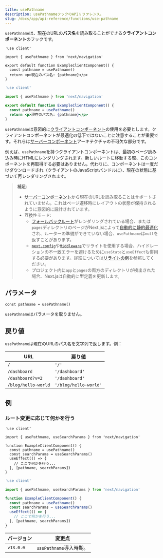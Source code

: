 ```yaml
---
title: usePathname
description: usePathnameフックのAPIリファレンス。
slug: /docs/app/api-reference/functions/use-pathname
---
```


`usePathname`は、現在のURLの**パス名**を読み取ることができる**クライアントコンポーネント**のフックです。

```tsx filename="app/example-client-component.tsx" switcher
'use client'

import { usePathname } from 'next/navigation'

export default function ExampleClientComponent() {
  const pathname = usePathname()
  return <p>現在のパス名: {pathname}</p>
}
```

```jsx filename="app/example-client-component.js" switcher
'use client'

import { usePathname } from 'next/navigation'

export default function ExampleClientComponent() {
  const pathname = usePathname()
  return <p>現在のパス名: {pathname}</p>
}
```

`usePathname`は意図的に[クライアントコンポーネント](/docs/app/building-your-application/rendering/client-components)の使用を必要とします。クライアントコンポーネントが最適化の低下ではないことに注意することが重要です。それらは[サーバーコンポーネント](/docs/app/building-your-application/rendering/server-components)アーキテクチャの不可欠な部分です。

例えば、`usePathname`を持つクライアントコンポーネントは、最初のページ読み込み時にHTMLにレンダリングされます。新しいルートに移動する際、このコンポーネントを再取得する必要はありません。代わりに、コンポーネントは一度だけダウンロードされ（クライアントのJavaScriptバンドルに）、現在の状態に基づいて再レンダリングされます。

> **補足**:
>
> - [サーバーコンポーネント](/docs/app/building-your-application/rendering/server-components)から現在のURLを読み取ることはサポートされていません。これはページ遷移時にレイアウトの状態が保持されるように意図的に設計されています。
> - 互換性モード:
>   - [フォールバックルート](/docs/pages/api-reference/functions/get-static-paths#fallback-true)がレンダリングされている場合、または`pages`ディレクトリのページがNext.jsによって[自動的に静的最適化](/docs/pages/building-your-application/rendering/automatic-static-optimization)され、ルーターの準備ができていない場合、`usePathname`は`null`を返すことがあります。
>   - [`next.config`](/docs/app/api-reference/config/next-config-js/rewrites)や[`Middleware`](/docs/app/building-your-application/routing/middleware)でリライトを使用する場合、ハイドレーションの不一致エラーを避けるために`useState`と`useEffect`も併用する必要があります。詳細については[リライトの例](https://github.com/vercel/next.js/tree/canary/examples/rewrites)を参照してください。
>   - プロジェクト内に`app`と`pages`の両方のディレクトリが検出された場合、Next.jsは自動的に型定義を更新します。

## パラメータ

```tsx
const pathname = usePathname()
```

`usePathname`はパラメータを取りません。

## 戻り値

`usePathname`は現在のURLのパス名を文字列で返します。例：

| URL                 | 戻り値                  |
| ------------------- | --------------------- |
| `/`                 | `'/'`                 |
| `/dashboard`        | `'/dashboard'`        |
| `/dashboard?v=2`    | `'/dashboard'`        |
| `/blog/hello-world` | `'/blog/hello-world'` |

## 例

### ルート変更に応じて何かを行う

```tsx filename="app/example-client-component.tsx" switcher
'use client'

import { usePathname, useSearchParams } from 'next/navigation'

function ExampleClientComponent() {
  const pathname = usePathname()
  const searchParams = useSearchParams()
  useEffect(() => {
    // ここで何かを行う...
  }, [pathname, searchParams])
}
```

```jsx filename="app/example-client-component.js" switcher
'use client'

import { usePathname, useSearchParams } from 'next/navigation'

function ExampleClientComponent() {
  const pathname = usePathname()
  const searchParams = useSearchParams()
  useEffect(() => {
    // ここで何かを行う...
  }, [pathname, searchParams])
}
```

| バージョン   | 変更点                   |
| --------- | ------------------------- |
| `v13.0.0` | `usePathname`導入時期。 |
